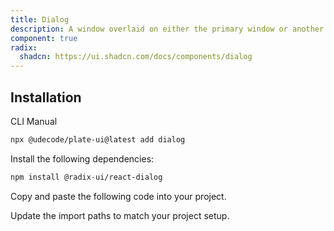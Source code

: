 ```yaml
---
title: Dialog
description: A window overlaid on either the primary window or another dialog window, rendering the content underneath inert.
component: true
radix:
  shadcn: https://ui.shadcn.com/docs/components/dialog
---
```


## Installation

<Tabs defaultValue="cli">

<TabsList>
<TabsTrigger value="cli">CLI</TabsTrigger>
<TabsTrigger value="manual">Manual</TabsTrigger>
</TabsList>
<TabsContent value="cli">

```bash
npx @udecode/plate-ui@latest add dialog
```

</TabsContent>

<TabsContent value="manual">

<Steps>

<Step>

Install the following dependencies:

```bash
npm install @radix-ui/react-dialog
```

</Step>

<Step>

Copy and paste the following code into your project.

</Step>

<ComponentSource name="dialog" />

<Step>

Update the import paths to match your project setup.

</Step>

</Steps>

</TabsContent>

</Tabs>
